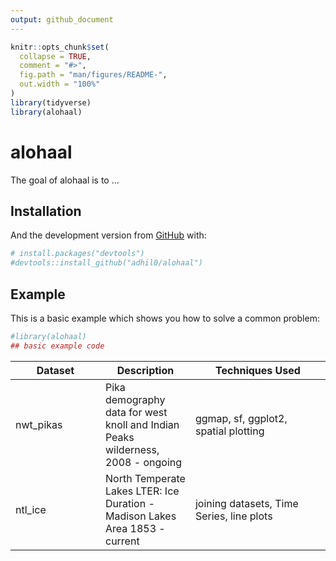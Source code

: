 ---
output: github_document
---

<!-- README.md is generated from README.Rmd. Please edit that file -->

```{r, include = FALSE}
knitr::opts_chunk$set(
  collapse = TRUE,
  comment = "#>",
  fig.path = "man/figures/README-",
  out.width = "100%"
)
library(tidyverse)
library(alohaal)
```

# alohaal

<!-- badges: start -->
<!-- badges: end -->

The goal of alohaal is to ...

## Installation


And the development version from [GitHub](https://github.com/) with:

```{r}
# install.packages("devtools")
#devtools::install_github("adhil0/alohaal")
```
## Example

This is a basic example which shows you how to solve a common problem:

```{r example}
#library(alohaal)
## basic example code
```

| Dataset     | Description                                                                             | Techniques Used  |
| ----------- | -----------                                                                             | ---------------- |
| nwt_pikas   | Pika demography data for west knoll and Indian Peaks wilderness, 2008 - ongoing         |ggmap, sf,  ggplot2, spatial plotting |
| ntl_ice   | North Temperate Lakes LTER: Ice Duration - Madison Lakes Area 1853 - current        | joining datasets, Time Series, line plots                 |
